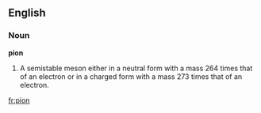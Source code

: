 ==English==

===Noun===

'''pion'''

#A semistable meson either in a neutral form with a mass 264 times that of an electron or in a charged form with a mass 273 times that of an electron.

[[fr:pion]]